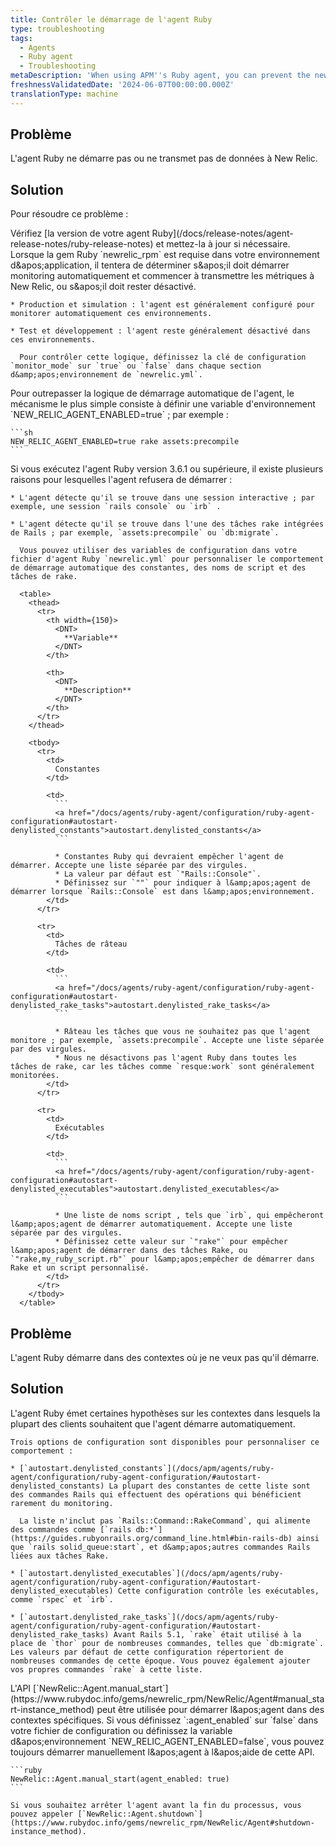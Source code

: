 ```yaml
---
title: Contrôler le démarrage de l'agent Ruby
type: troubleshooting
tags:
  - Agents
  - Ruby agent
  - Troubleshooting
metaDescription: 'When using APM''s Ruby agent, you can prevent the newrelic_rpm gem from starting, or force it to start if it is not reporting data.'
freshnessValidatedDate: '2024-06-07T00:00:00.000Z'
translationType: machine
---
```


## Problème

L'agent Ruby ne démarre pas ou ne transmet pas de données à New Relic.

## Solution

Pour résoudre ce problème :

<CollapserGroup>
  <Collapser id="version-3-6-1-or-later" title="Vérifiez la version de votre agent Ruby.">
    Vérifiez [la version de votre agent Ruby](/docs/release-notes/agent-release-notes/ruby-release-notes) et mettez-la à jour si nécessaire.
  </Collapser>

  <Collapser id="environment" title="Vérifiez l’environnement d’application utilisé.">
    Lorsque la gem Ruby `newrelic_rpm` est requise dans votre environnement d&amp;apos;application, il tentera de déterminer s&amp;apos;il doit démarrer monitoring automatiquement et commencer à transmettre les métriques à New Relic, ou s&amp;apos;il doit rester désactivé.

    * Production et simulation : l'agent est généralement configuré pour monitorer automatiquement ces environnements.

    * Test et développement : l'agent reste généralement désactivé dans ces environnements.

      Pour contrôler cette logique, définissez la clé de configuration `monitor_mode` sur `true` ou `false` dans chaque section d&amp;apos;environnement de `newrelic.yml`.
  </Collapser>

  <Collapser id="forcing-start" title="Forcer l'agent à démarrer.">
    Pour outrepasser la logique de démarrage automatique de l'agent, le mécanisme le plus simple consiste à définir une variable d'environnement `NEW_RELIC_AGENT_ENABLED=true` ; par exemple :

    ```sh
    NEW_RELIC_AGENT_ENABLED=true rake assets:precompile
    ```
  </Collapser>

  <Collapser id="autostart-config" title="Personnaliser les variables de configuration de démarrage automatique.">
    Si vous exécutez l'agent Ruby version 3.6.1 ou supérieure, il existe plusieurs raisons pour lesquelles l'agent refusera de démarrer :

    * L'agent détecte qu'il se trouve dans une session interactive ; par exemple, une session `rails console` ou `irb` .

    * L'agent détecte qu'il se trouve dans l'une des tâches rake intégrées de Rails ; par exemple, `assets:precompile` ou `db:migrate`.

      Vous pouvez utiliser des variables de configuration dans votre fichier d'agent Ruby `newrelic.yml` pour personnaliser le comportement de démarrage automatique des constantes, des noms de script et des tâches de rake.

      <table>
        <thead>
          <tr>
            <th width={150}>
              <DNT>
                **Variable**
              </DNT>
            </th>

            <th>
              <DNT>
                **Description**
              </DNT>
            </th>
          </tr>
        </thead>

        <tbody>
          <tr>
            <td>
              Constantes
            </td>

            <td>
              ```
              <a href="/docs/agents/ruby-agent/configuration/ruby-agent-configuration#autostart-denylisted_constants">autostart.denylisted_constants</a>
              ```

              * Constantes Ruby qui devraient empêcher l'agent de démarrer. Accepte une liste séparée par des virgules.
              * La valeur par défaut est `"Rails::Console"`.
              * Définissez sur `""` pour indiquer à l&amp;apos;agent de démarrer lorsque `Rails::Console` est dans l&amp;apos;environnement.
            </td>
          </tr>

          <tr>
            <td>
              Tâches de râteau
            </td>

            <td>
              ```
              <a href="/docs/agents/ruby-agent/configuration/ruby-agent-configuration#autostart-denylisted_rake_tasks">autostart.denylisted_rake_tasks</a>
              ```

              * Râteau les tâches que vous ne souhaitez pas que l'agent monitore ; par exemple, `assets:precompile`. Accepte une liste séparée par des virgules.
              * Nous ne désactivons pas l'agent Ruby dans toutes les tâches de rake, car les tâches comme `resque:work` sont généralement monitorées.
            </td>
          </tr>

          <tr>
            <td>
              Exécutables
            </td>

            <td>
              ```
              <a href="/docs/agents/ruby-agent/configuration/ruby-agent-configuration#autostart-denylisted_executables">autostart.denylisted_executables</a>
              ```

              * Une liste de noms script , tels que `irb`, qui empêcheront l&amp;apos;agent de démarrer automatiquement. Accepte une liste séparée par des virgules.
              * Définissez cette valeur sur `"rake"` pour empêcher l&amp;apos;agent de démarrer dans des tâches Rake, ou `"rake,my_ruby_script.rb"` pour l&amp;apos;empêcher de démarrer dans Rake et un script personnalisé.
            </td>
          </tr>
        </tbody>
      </table>
  </Collapser>
</CollapserGroup>

## Problème

L'agent Ruby démarre dans des contextes où je ne veux pas qu'il démarre.

## Solution

<CollapserGroup>
  <Collapser id="configure-where-the-agent-starts" title="Personnalisez votre configuration pour contrôler le démarrage de l'agent">
    L'agent Ruby émet certaines hypothèses sur les contextes dans lesquels la plupart des clients souhaitent que l'agent démarre automatiquement.

    Trois options de configuration sont disponibles pour personnaliser ce comportement :

    * [`autostart.denylisted_constants`](/docs/apm/agents/ruby-agent/configuration/ruby-agent-configuration/#autostart-denylisted_constants) La plupart des constantes de cette liste sont des commandes Rails qui effectuent des opérations qui bénéficient rarement du monitoring.

      La liste n'inclut pas `Rails::Command::RakeCommand`, qui alimente des commandes comme [`rails db:*`](https://guides.rubyonrails.org/command_line.html#bin-rails-db) ainsi que `rails solid_queue:start`, et d&amp;apos;autres commandes Rails liées aux tâches Rake.

    * [`autostart.denylisted_executables`](/docs/apm/agents/ruby-agent/configuration/ruby-agent-configuration/#autostart-denylisted_executables) Cette configuration contrôle les exécutables, comme `rspec` et `irb`.

    * [`autostart.denylisted_rake_tasks`](/docs/apm/agents/ruby-agent/configuration/ruby-agent-configuration/#autostart-denylisted_rake_tasks) Avant Rails 5.1, `rake` était utilisé à la place de `thor` pour de nombreuses commandes, telles que `db:migrate`. Les valeurs par défaut de cette configuration répertorient de nombreuses commandes de cette époque. Vous pouvez également ajouter vos propres commandes `rake` à cette liste.
  </Collapser>

  <Collapser id="manually-start-and-stop-the-agent" title="Démarrer et arrêter manuellement l'agent">
    L'API [`NewRelic::Agent.manual_start`](https://www.rubydoc.info/gems/newrelic_rpm/NewRelic/Agent#manual_start-instance_method) peut être utilisée pour démarrer l&amp;apos;agent dans des contextes spécifiques. Si vous définissez `:agent_enabled` sur `false` dans votre fichier de configuration ou définissez la variable d&amp;apos;environnement `NEW_RELIC_AGENT_ENABLED=false`, vous pouvez toujours démarrer manuellement l&amp;apos;agent à l&amp;apos;aide de cette API.

    ```ruby
    NewRelic::Agent.manual_start(agent_enabled: true)
    ```

    Si vous souhaitez arrêter l'agent avant la fin du processus, vous pouvez appeler [`NewRelic::Agent.shutdown`](https://www.rubydoc.info/gems/newrelic_rpm/NewRelic/Agent#shutdown-instance_method).
  </Collapser>
</CollapserGroup>